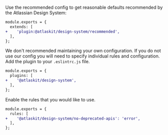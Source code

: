 Use the recommended config to get reasonable defaults recommended by the Atlassian Design System:

```diff
module.exports = {
  extends: [
+    'plugin:@atlaskit/design-system/recommended',
  ],
};
```

We don't recommended maintaining your own configuration. If you do not use our config you will need
to specify individual rules and configuration. Add the plugin to your `.eslintrc.js` file.

```diff
module.exports = {
  plugins: [
+    '@atlaskit/design-system',
  ],
};
```

Enable the rules that you would like to use.

```diff
module.exports = {
  rules: [
+    '@atlaskit/design-system/no-deprecated-apis': 'error',
  ],
};
```
